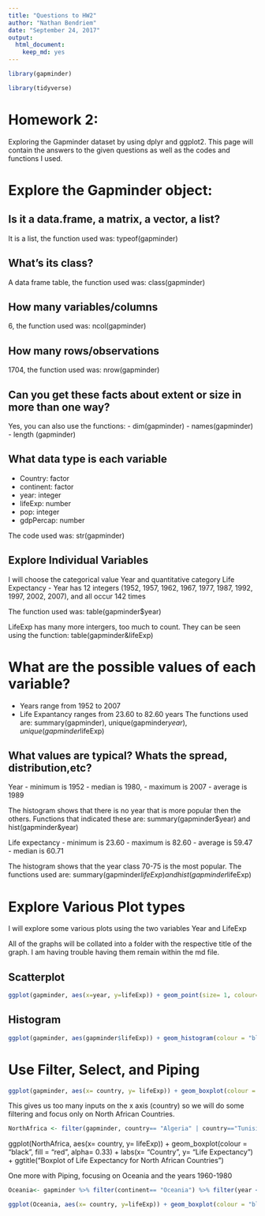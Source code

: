 ```yaml
---
title: "Questions to HW2"
author: "Nathan Bendriem"
date: "September 24, 2017"
output: 
  html_document: 
    keep_md: yes
---
```


```r
library(gapminder)
```
```r
library(tidyverse)
```

# Homework 2:

Exploring the Gapminder dataset by using dplyr and ggplot2.  This page will contain the answers to the given questions as well as the codes and functions I used.

# Explore the Gapminder object:

## Is it a data.frame, a matrix, a vector, a list?
It is a list, the function used was: typeof(gapminder)

## What's its class?
A data frame table, the function used was: class(gapminder)

## How many variables/columns
6, the function used was: ncol(gapminder)

## How many rows/observations
1704, the function used was: nrow(gapminder)

## Can you get these facts about extent or size in more than one way?

Yes, you can also use the functions:
- dim(gapminder)
- names(gapminder) 
- length (gapminder) 

## What data type is each variable

- Country: factor
- continent: factor
- year: integer
- lifeExp: number
- pop: integer
- gdpPercap: number

The code used was: str(gapminder)

## Explore Individual Variables

I will choose the categorical value Year and quantitative category Life Expectancy
- Year has 12 integers (1952, 1957, 1962, 1967, 1977, 1987, 1992, 1997, 2002, 2007), and all occur 142 times

The function used was: table(gapminder$year)

LifeExp has many more intergers, too much to count.  They can be seen using the function: table(gapminder&lifeExp)

# What are the possible values of each variable?

- Years range from 1952 to 2007
- Life Expantancy ranges from 23.60 to 82.60 years
The functions used are: summary(gapminder), unique(gapminder$year), unique(gapminder$lifeExp)

## What values are typical? Whats the spread, distribution,etc?

Year
- minimum is 1952 
- median is 1980, 
- maximum is 2007
- average is 1989

The histogram shows that there is no year that is more popular then the others.  Functions that indicated these are: summary(gapminder$year) and hist(gapminder&year)

Life expectancy
- minimum is 23.60
- maximum is 82.60
- average is 59.47
- median is 60.71

The histogram shows that the year class 70-75 is the most popular.  The functions used are: summary(gapminder$lifeExp) and hist(gapminder$lifeExp)

# Explore Various Plot types

I will explore some various plots using the two variables Year and LifeExp

All of the graphs will be collated into a folder with the respective title of the graph.  I am having trouble having them remain within the md file.


## Scatterplot
```r
ggplot(gapminder, aes(x=year, y=lifeExp)) + geom_point(size= 1, colour= "red") + ggtitle("Gapminder dataset- LifeExp vs Year")

```

## Histogram
```r
ggplot(gapminder, aes(gapminder$lifeExp)) + geom_histogram(colour = "black", fill = "red", alpha= 0.33) + labs(x= "Life Expectancy", y= "Frequency") + ggtitle("Histogram of Life Expectancy")
```

# Use Filter, Select, and Piping

```r
ggplot(gapminder, aes(x= country, y= lifeExp)) + geom_boxplot(colour = "red",) + labs(x= "", y= "Life Expectancy") + ggtitle("Boxplot of Life Expectancy vs. Year")
```
This gives us too many inputs on the x axis (country) so we will do some filtering and focus only on North African Countries.

```r
NorthAfrica <- filter(gapminder, country== "Algeria" | country=="Tunisia" | country=="Egypt" | country=="Morocco" | country=="Libya" | country=="Sudan")
```
ggplot(NorthAfrica, aes(x= country, y= lifeExp)) + geom_boxplot(colour = "black", fill = "red", alpha= 0.33) + labs(x= "Country", y= "Life Expectancy") + ggtitle("Boxplot of Life Expectancy for North African Countries")

One more with Piping, focusing on Oceania and the years 1960-1980

```r
Oceania<- gapminder %>% filter(continent== "Oceania") %>% filter(year <= 1980, year >= 1960)
```

```r
ggplot(Oceania, aes(x= country, y=lifeExp)) + geom_boxplot(colour = "black", fill = "blue", alpha =0.33) +labs(x= "Country", y="Life Expectancy") + ggtitle("Boxplot of Life Expectancy for Oceania")
```







